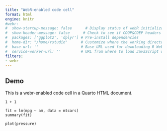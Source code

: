 ```yaml
---
title: "WebR-enabled code cell"
format: html
engine: knitr
#webr:
#  show-startup-message: false      # Display status of webR initialization
#  show-header-message: false      # Check to see if COOP&COEP headers are set for speed.
#  packages: ['ggplot2', 'dplyr'] # Pre-install dependencies
#  home-dir: "/home/rstudio"      # Customize where the working directory is
#  base-url: ''                   # Base URL used for downloading R WebAssembly binaries
#  service-worker-url: ''         # URL from where to load JavaScript worker scripts when loading webR with the ServiceWorker communication channel.
filters:
- webr
---
```


## Demo

This is a webr-enabled code cell in a Quarto HTML document.

```webr-r
1 + 1 
```

```webr-r
fit = lm(mpg ~ am, data = mtcars)
summary(fit)
```

```webr-r
plot(pressure)
```
